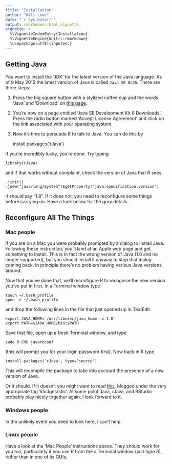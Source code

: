 ```yaml
---
title: "Installation"
author: "Will Lowe"
date: "`r Sys.Date()`"
output: rmarkdown::html_vignette
vignette: >
  %\VignetteIndexEntry{Installation}
  %\VignetteEngine{knitr::rmarkdown}
  \usepackage[utf8]{inputenc}
---
```


## Getting Java

You want to install the 'JDK' for the latest version of the Java language.  As of 9 May 2015 the latest version of Java is called `Java SE 8u45`.  There are three steps:

 1. Press the big square button with a stylized coffee cup and the words 'Java' and 'Download' on [this page](http://www.oracle.com/technetwork/java/javase/downloads/index.html).

 2. You're now on a page entitled 'Java SE Development Kit 8 Downloads'.  Press the radio button marked 'Accept License Agreement' and click on the link associated with your operating system.

 3. Now it's time to persuade R to talk to Java.  You can do this by

    install.packages('rJava')

If you're incredibly lucky, you're done.  Try typing

    library(rJava)

and if that works without complaint, check the version of Java that R sees.

    .jinit()
    .jnew("java/lang/System")$getProperty("java.specification.version")

It should say "1.8".  If it does not, you need to reconfigure some things before
carrying on.  Have a look below for the gory details.

## Reconfigure All The Things

### Mac people

If you are on a Mac you were probably prompted by a dialog to install Java.  Following these instruction, you'll land at an Apple web page and get something to install.  This is in fact the wrong version of Java (1.6 and no longer supported), but you should install it anyway to stop that dialog coming back.  In principle there's no problem having various Java versions around.

Now that you've done that, we'll reconfigure R to recognise the new version you've put in first. In a Terminal window type

    touch ~/.bash_profile
    open -e ~/.bash_profile

and drop the following lines in the file that just opened up in TextEdit

    export JAVA_HOME=`/usr/libexec/java_home -v 1.8`
    export PATH=$JAVA_HOME/bin:$PATH

Save that file, open up a fresh Terminal window, and type

    sudo R CMD javareconf

(this will prompt you for your login password first). Now back in R type

    install.packages('rJava', type='source')

This will recompile the package to take into account the presence of a new version of Java.

Or it should.  If it doesn't you might want to read [this](http://andrewgoldstone.com/blog/2015/02/03/rjava/), blogged under the very appropriate tag 'kludgetastic'.  At some point Java, rJava, and RStudio probably play nicely together again.  I look forward to it.

### Windows people

In the unlikely event you need to look here, I can't help.

### Linux people

Have a look at the 'Mac People' instructions above.  They should work for you too, particularly if you use R from the a Terminal window (just type R), rather than in one of its GUIs.

